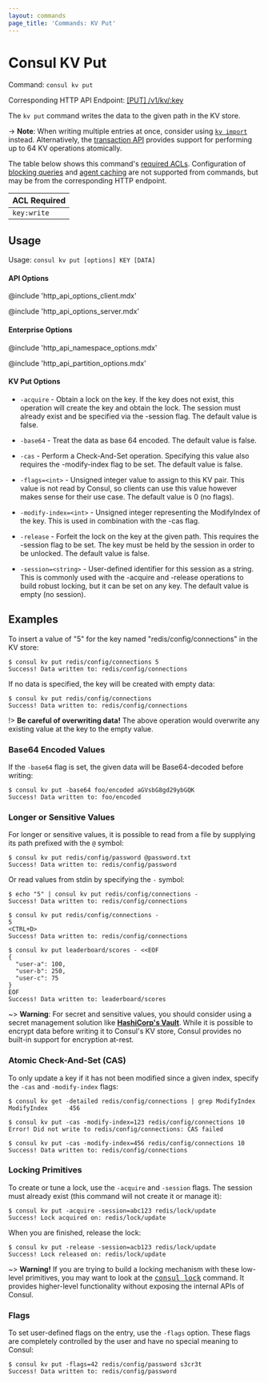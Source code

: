 ```yaml
---
layout: commands
page_title: 'Commands: KV Put'
---
```


# Consul KV Put

Command: `consul kv put`

Corresponding HTTP API Endpoint: [\[PUT\] /v1/kv/:key](/api-docs/kv#create-update-key)

The `kv put` command writes the data to the given path in the KV store.

-> **Note**: When writing multiple entries at once, consider using
[`kv import`](/commands/kv/import) instead. Alternatively, the
[transaction API](/api-docs/txn) provides support for performing up to
64 KV operations atomically.

The table below shows this command's [required ACLs](/api#authentication). Configuration of
[blocking queries](/api/features/blocking) and [agent caching](/api/features/caching)
are not supported from commands, but may be from the corresponding HTTP endpoint.

| ACL Required |
| ------------ |
| `key:write`  |

## Usage

Usage: `consul kv put [options] KEY [DATA]`

#### API Options

@include 'http_api_options_client.mdx'

@include 'http_api_options_server.mdx'

#### Enterprise Options

@include 'http_api_namespace_options.mdx'

@include 'http_api_partition_options.mdx'

#### KV Put Options

- `-acquire` - Obtain a lock on the key. If the key does not exist, this
  operation will create the key and obtain the lock. The session must already
  exist and be specified via the -session flag. The default value is false.

- `-base64` - Treat the data as base 64 encoded. The default value is false.

- `-cas` - Perform a Check-And-Set operation. Specifying this value also
  requires the -modify-index flag to be set. The default value is false.

- `-flags=<int>` - Unsigned integer value to assign to this KV pair. This
  value is not read by Consul, so clients can use this value however makes sense
  for their use case. The default value is 0 (no flags).

- `-modify-index=<int>` - Unsigned integer representing the ModifyIndex of the
  key. This is used in combination with the -cas flag.

- `-release` - Forfeit the lock on the key at the given path. This requires the
  -session flag to be set. The key must be held by the session in order to be
  unlocked. The default value is false.

- `-session=<string>` - User-defined identifier for this session as a string.
  This is commonly used with the -acquire and -release operations to build
  robust locking, but it can be set on any key. The default value is empty (no
  session).

## Examples

To insert a value of "5" for the key named "redis/config/connections" in the
KV store:

```shell-session hideClipboard
$ consul kv put redis/config/connections 5
Success! Data written to: redis/config/connections
```

If no data is specified, the key will be created with empty data:

```shell-session hideClipboard
$ consul kv put redis/config/connections
Success! Data written to: redis/config/connections
```

!> **Be careful of overwriting data!** The above operation would overwrite
any existing value at the key to the empty value.

### Base64 Encoded Values

If the `-base64` flag is set, the given data will be Base64-decoded before writing:

```shell-session hideClipboard
$ consul kv put -base64 foo/encoded aGVsbG8gd29ybGQK
Success! Data written to: foo/encoded
```

### Longer or Sensitive Values

For longer or sensitive values, it is possible to read from a file by
supplying its path prefixed with the `@` symbol:

```shell-session hideClipboard
$ consul kv put redis/config/password @password.txt
Success! Data written to: redis/config/password
```

Or read values from stdin by specifying the `-` symbol:

```shell-session hideClipboard
$ echo "5" | consul kv put redis/config/connections -
Success! Data written to: redis/config/connections
```

```shell-session hideClipboard
$ consul kv put redis/config/connections -
5
<CTRL+D>
Success! Data written to: redis/config/connections
```

```shell-session hideClipboard
$ consul kv put leaderboard/scores - <<EOF
{
  "user-a": 100,
  "user-b": 250,
  "user-c": 75
}
EOF
Success! Data written to: leaderboard/scores
```

~> **Warning**: For secret and sensitive values, you should consider using a
secret management solution like **[HashiCorp's Vault](https://learn.hashicorp.com/tutorials/vault/static-secrets?in=vault/secrets-management)**.
While it is possible to encrypt data before writing it to Consul's KV store,
Consul provides no built-in support for encryption at-rest.

### Atomic Check-And-Set (CAS)

To only update a key if it has not been modified since a given index, specify
the `-cas` and `-modify-index` flags:

```shell-session hideClipboard
$ consul kv get -detailed redis/config/connections | grep ModifyIndex
ModifyIndex      456

$ consul kv put -cas -modify-index=123 redis/config/connections 10
Error! Did not write to redis/config/connections: CAS failed

$ consul kv put -cas -modify-index=456 redis/config/connections 10
Success! Data written to: redis/config/connections
```

### Locking Primitives

To create or tune a lock, use the `-acquire` and `-session` flags. The session must already exist (this command will not create it or manage it):

```shell-session hideClipboard
$ consul kv put -acquire -session=abc123 redis/lock/update
Success! Lock acquired on: redis/lock/update
```

When you are finished, release the lock:

```shell-session hideClipboard
$ consul kv put -release -session=acb123 redis/lock/update
Success! Lock released on: redis/lock/update
```

~> **Warning!** If you are trying to build a locking mechanism with these
low-level primitives, you may want to look at the [<tt>consul
lock</tt>](/commands/lock) command. It provides higher-level
functionality without exposing the internal APIs of Consul.

### Flags

To set user-defined flags on the entry, use the `-flags` option. These flags
are completely controlled by the user and have no special meaning to Consul:

```shell-session hideClipboard
$ consul kv put -flags=42 redis/config/password s3cr3t
Success! Data written to: redis/config/password
```
